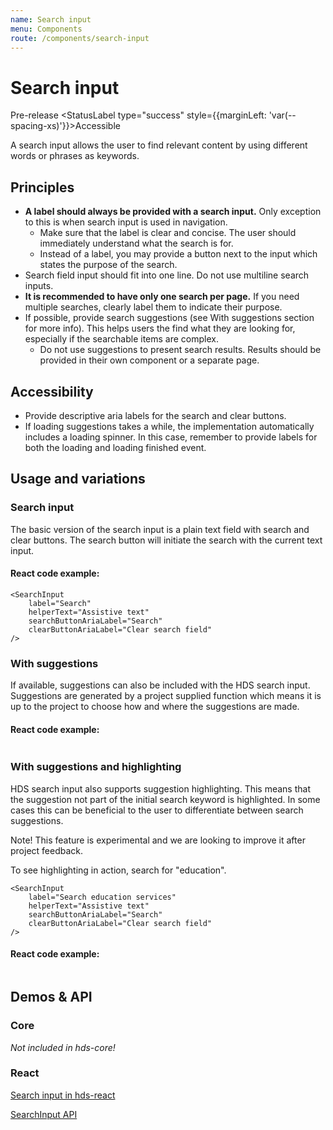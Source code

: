 ```yaml
---
name: Search input
menu: Components
route: /components/search-input
---
```




# Search input

<StatusLabel type="alert">Pre-release</StatusLabel>
<StatusLabel type="success" style={{marginLeft: 'var(--spacing-xs)'}}>Accessible</StatusLabel>

<LargeParagraph>
  A search input allows the user to find relevant content by using different words or phrases as keywords.
</LargeParagraph>

## Principles
- **A label should always be provided with a search input.** Only exception to this is when search input is used in navigation.
    - Make sure that the label is clear and concise. The user should immediately understand what the search is for.
    - Instead of a label, you may provide a button next to the input which states the purpose of the search.
- Search field input should fit into one line. Do not use multiline search inputs.
- **It is recommended to have only one search per page.** If you need multiple searches, clearly label them to indicate their purpose.
- If possible, provide search suggestions (see With suggestions section for more info). This helps users the find what they are looking for, especially if the searchable items are complex.
    - Do not use suggestions to present search results. Results should be provided in their own component or a separate page.

## Accessibility
- Provide descriptive aria labels for the search and clear buttons.
- If loading suggestions takes a while, the implementation automatically includes a loading spinner. In this case, remember to provide labels for both the loading and loading finished event.

## Usage and variations

### Search input
The basic version of the search input is a plain text field with search and clear buttons. The search button will initiate the search with the current text input. 

<Playground>
    <SearchInput 
        label="Search" 
        helperText="Assistive text" 
        searchButtonAriaLabel="Search" 
        clearButtonAriaLabel="Clear search field" 
    />
</Playground>

#### React code example:
```tsx
<SearchInput 
    label="Search" 
    helperText="Assistive text" 
    searchButtonAriaLabel="Search" 
    clearButtonAriaLabel="Clear search field" 
/>
```

### With suggestions
If available, suggestions can also be included with the HDS search input. Suggestions are generated by a project supplied function which means it is up to the project to choose how and where the suggestions are made.

<Playground>
    <SearchInput 
        label="Search for a fruit" 
        helperText="Assistive text" 
        searchButtonAriaLabel="Search" 
        clearButtonAriaLabel="Clear search field" 
    />
</Playground>

#### React code example:
```tsx

```

### With suggestions and highlighting
HDS search input also supports suggestion highlighting. This means that the suggestion not part of the initial search keyword is highlighted. In some cases this can be beneficial to the user to differentiate between search suggestions. 

Note! This feature is experimental and we are looking to improve it after project feedback.

<Playground>
    <div  style={{ fontSize: 'var(--fontsize-body-m)' }}>To see highlighting in action, search for "education".</div>

    <SearchInput 
        label="Search education services"
        helperText="Assistive text" 
        searchButtonAriaLabel="Search" 
        clearButtonAriaLabel="Clear search field"
    />
</Playground>

#### React code example:
```tsx

```

## Demos & API

### Core

_Not included in hds-core!_

### React

[Search input in hds-react](/storybook/react/?path=/story/components-searchinput--default)

[SearchInput API](/storybook/react/?path=/docs/components-searchinput--default)
